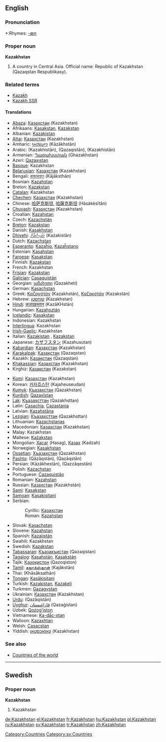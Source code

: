 ==English==

===Pronunciation===
*:Rhymes: [[Rhymes:English:-æn|-æn]]

===Proper noun===
'''Kazakhstan'''

#A country in Central Asia. Official name: Republic of Kazakhstan (Qazaqstan Respublikasy).

===Related terms===
*[[Kazakh]]
*[[Kazakh SSR]]

====Translations====
{{top}}
*[[Abaza]]: [[Казахстан]] (Kazakhstan)
*Afrikaans: [[Kasakstan]], [[Kazakstan]]
*Albanian: [[Kazakistan]]
*[[Altai]]: [[Казахстан]] (Kazakhstan)
*Amharic: [[ካዛኽስታን]] (Kāzākhstān)
*Arabic: {{ARchar|[[كازاخستان]]}} (Kazakhistān), {{ARchar|[[قازاقستان]]}} (Qazaqistān), {{ARchar|[[كازخستان]]}} (Kazakhistān)
*Armenian: [[Ղազախստան]] (Ghazakhstan)
*Azeri: [[Qazaxıstan]]
*[[Basque]]: Kazakhstan
*[[Belarusian]]: [[Казахстан]] (Kazakhstan)
*Bengali: [[কাজাকস্থান]] (Kājāksthān)
*Bosnian: [[Kazahstan#Bosnian|Kazahstan]] {{m}}
*Breton: [[Kazakstan]]
*[[Catalan]]: Kazakhstan
*[[Chechen]]: [[Казахстан]] (Kazakhstan)
*Chinese: [[哈萨克斯坦]], [[哈薩克斯坦]] (Hāsàkèsītǎn)
*[[Chuvash]]: [[Казахстан]] (Kazakhstan)
*Croatian: [[Kazahstan]]
*Czech: [[Kazachstán]]
*[[Breton]]: [[Kazakstan]]
*Danish: [[Kasakhstan]]
*[[Dhivehi]]: [[ކަޒަކިސްތާން]] (Każakistān)
*Dutch: [[Kazachstan]]
*[[Esperanto]]: [[Kazaĥio]], [[Kazaĥstano]]
*Estonian: [[Kasahstan]]
*[[Faroese]]: [[Kasakstan]]
*Finnish: [[Kazakstan]]
*French: Kazakhstan {{m}}
*[[Frisian]]: [[Kazakstan]]
*[[Galician]]: [[Casaquistán]]
*Georgian: [[ყაზახეთი]] (Qazakheti)
*German: [[Kasachstan]] {{n}}
*Greek: [[Καζαχστάν]] (Kazakhstán), [[Καζακστάν]] (Kazakstán) {{n}}
*Hebrew: [[קזחסטן]] (Kazakhstan)
*[[Hindi]]: [[कज़ाख़स्तान]] (KazāKHstān)
*Hungarian: [[Kazahsztán]]
*[[Icelandic]]: [[Kasakstan]]
*Indonesian: Kazakhstan
*[[Interlingua]]: Kazakhstan
*[[Irish-Gaelic]]: Kazakhstan
*Italian: [[Kazakistan]] {{m}}, [[Kazakstan]] {{m}}
*Japanese: [[カザフスタン]] (Kazahusutan)
*[[Kabardian]]: [[Казахстан]] (Kazakhstan)
*[[Karakalpak]]: [[Қазақстан]] (Qazaqstan)
*Kazakh: [[Қазақстан]] (Qazaqstan)
*[[Khakassian]]: [[Казахстан]] (Kazakhstan)
*Kirghiz: [[Казакстан]] (Kazakstan)
{{mid}}
*[[Komi]]: [[Казахстан]] (Kazakhstan)
*Korean: [[카자흐스탄]] (Kajaheuseudan)
*[[Kumyk]]: [[Къазахстан]] (Qazakhstan)
*[[Kurdish]]: [[Qazaxîstan]]
*[[Lak]]: [[Къазахсттан]] (Qazakhsttan)
*Latin: [[Casachia]], [[Cazastania]]
*Latvian: [[Kazahstāna]]
*[[Lezgian]]: [[Къазахсттан]] (Qazakhsttan)
*Lithuanian: [[Kazachstanas]]
*Macedonian: [[Казахстан]] (Kazakhstan)
*Malay: Kazakhstan
*Maltese: [[Każakstan]]
*Mongolian: [[Хасаг]] (Hasag), [[Казах]] (Kadzah)
*Norwegian: [[Kasakhstan]]
*[[Ossetian]]: [[Хъазахстан]] (Qazakhstan)
*[[Pashto]]: {{FAchar|[[قازاقستان]]}} (Qāzāqstān), {{FAchar|[[قزاقستان]]}} (Qazāqstān)
*Persian: {{FAchar|[[کازاخستان]]}} (Kāzākhestān), {{FAchar|[[قزاقستان]]}} (Qazzāqestān)
*Polish: [[Kazachstan]]
*Portuguese: [[Cazaquistão]]
*Romanian: [[Kazahstan]] {{n}}
*Russian: [[Казахстан]] (Kazakhstán) {{m}}
*[[Sami]]: [[Kasakstan]]
*[[Samoan]]: [[Kasakisitani]]
*Serbian:
*:Cyrillic: [[Казахстан#Serbian|Казахстан]] {{m}}
*:Roman: [[Kazahstan#Serbian|Kazahstan]] {{m}}
*Slovak: [[Kasachstan]]
*Slovene: [[Kazahstan]]
*Spanish: [[Kazajistán]] {{m}}
*Swahili: Kazakhstan
*Swedish: [[Kazakstan]]
*[[Tabassaran]]: [[Къазакъистан]] (Qazaqistan)
*[[Tagalog]]: [[Kasahstán]], [[Kasakstán]]
*Tajik: [[Қазоқистон]] (Qazoqiston)
*[[Tamil]]: [[கஜாக்ஸ்தான்]] (Kajākstān)
*Thai: {{THchar|[[คาซัคสถาน]]}} (Khāsâksathān)
*[[Tongan]]: [[Kasākisitani]]
*Turkish: [[Kazakistan]], [[Kazakeli]]
*Turkmen: [[Gazagystan]]
*Ukrainian: [[Казахстан]] (Kazakhstan)
*[[Urdu]]: {{URchar|[[قزاقستان]]}} (Qazāqistān)
*[[Uyghur]]: [[ﻗﺎﺯﺍﻏﯩﺴﺘﺎﻥ]] (Qazaġistan)
*Uzbek: [[Qozog'iston]]
*Vietnamese: [[Ka-dắc-xtan]]
*Walloon: [[Kazaxhtan]]
*Welsh: [[Casacstan]]
*Yiddish: [[קאַזאַכסטאַן]] (Kazakhstan)
{{bottom}}

===See also===
*[[Countries of the world]]


----

==Swedish==
===Proper noun===
'''Kazakhstan'''
#Kazakhstan

[[Category:Countries]]
[[Category:sv:Countries]]

[[de:Kazakhstan]]
[[el:Kazakhstan]]
[[fr:Kazakhstan]]
[[hu:Kazakhstan]]
[[pl:Kazakhstan]]
[[ru:Kazakhstan]]
[[sv:Kazakhstan]]
[[tr:Kazakhstan]]
[[zh:Kazakhstan]]
